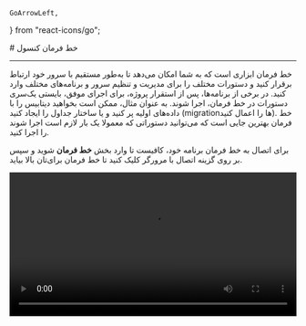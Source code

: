     GoArrowLeft,
} from "react-icons/go";


<Layout>
<Head>
<title>مستندات اتصال به خط فرمان (shell) پلتفرم  - لیارا</title>

<meta property="og:title" content="مستندات خدمات رایانش ابری لیارا" />
<meta property="og:description" content="مستندات مربوط به نحوه اتصال به خط فرمان یا Console Shell در لیارا"  />
<meta property="og:image" content="https://media.liara.ir/logos/liara-poster.jpg" />
</Head>
# خط فرمان کنسول

<hr className="mb-2" />
خط فرمان ابزاری است که به شما امکان می‌دهد تا به‌طور مستقیم با سرور خود ارتباط برقرار کنید و دستورات مختلف را برای مدیریت و تنظیم سرور و برنامه‌های مختلف وارد کنید. 
در برخی از برنامه‌ها، پس از استقرار پروژه، برای اجرای موفق، بایستی یک‌سری دستورات در خط فرمان، اجرا شوند. به عنوان مثال، ممکن است بخواهید دیتابیس را با داده‌های اولیه پر کنید و یا ساختار جداول را ایجاد کنید (migrationها را اعمال کنید). خط فرمان بهترین جایی است که می‌توانید دستوراتی که معمولا یک بار لازم است اجرا شوند را اجرا کنید.

<Section id="access-to-shell" title="دسترسی به خط فرمان در برنامه" />
<Tabs 
    tabs={["Liara Console", "Liara CLI"]} 
    content={[
        <>
    <p>
        برای اتصال به خط فرمان برنامه خود، کافیست تا وارد بخش <b>خط فرمان</b> شوید و سپس بر روی گزینه اتصال با مرورگر کلیک کنید تا خط فرمان برای‌تان بالا بیاید.
    </p>
    <div className="h-4" />
                <video
                src="https://media.liara.ir/docs/connect-to-shell-via-console.mp4"
                controls="controls"
                className="block w-full"
                width="100%" />
                <div className="h-4" />
    <Alert variant="info">
    <p>
        اگر که از <a href="/paas/docker/getting-started" className="text-[#2196f3] ">پلتفرم داکر لیارا</a> استفاده می‌کنید و <Important>bash</Important> در <Important>image</Important> شما نصب نیست؛ می‌توانید از <Important>shell</Important> پیش‌فرض <Important>image</Important> استفاده کنید.
    </p>
    </Alert>
    <div className="h-2" />
    <p>
        این ترمینال،<Important>bin/bash/</Important>را اجرا می‌کند. بنابراین می‌توانید هر دستوری که در <Important>bash</Important> قابل اجرا است را وارد نمایید.
    </p>
    </>,
    <>
    <p>
    برای اجرای دستور‌های مورد نیاز در فرایند <a href="/paas/cicd/about" className="text-[#2196f3] ">CI/CD</a> و یا دسترسی مستقیم به خط فرمان برنامه در سیستم‌عامل خود، می‌توانید از دستور زیر استفاده کنید:
    </p>
    <div className='h-2' />
    <div dir="ltr">
    <Highlight className="bash">
        {`liara shell`}
    </Highlight>
    </div>
    <div className='h-2' />
    پس از اجرای دستور فوق و انتخاب برنامه‌ی مورد نظر به‌صورت مستقیم به خط فرمان برنامه با استفاده از <Important>bin/bash/</Important> متصل خواهید شد اما درصورتی که تصمیم داشته باشید دستور به‌خصوصی را اجرا کنید یا در برنامه‌های <a href="/paas/docker/getting-started" className="text-[#2196f3] ">Docker</a> به <Important>bin/sh/</Important> متصل شوید کافیست command فوق را به شکل زیر تغییر دهید:
    <div className='h-2' />
    <div dir="ltr">
    <Highlight className="bash">
        {`liara shell --command=/bin/sh`}
    </Highlight>
    </div>
    <div className='h-2' />

    </>,

]} 
/>

<Section id="disconnect-shell-trouble" title="مشکل قطع مداوم اتصال به خط فرمان" />
برای این‌که بتوانید به‌خط فرمان وصل شوید، برنامه‌ی شما باید روشن و در حال اجرا باشد. برای اطمینان از اجرای موفق برنامه، کافیست تا <a href="../observations/about" className="text-[#2196f3] ">گزارشات</a> و <a href="../events" className="text-[#2196f3] ">رویدادها</a> مربوط به برنامه را بررسی کنید. چنانچه برنامه‌ی شما مداوم در حال crash کردن و ری‌استارت‌شدن باشد، امکان اتصال به‌خط فرمان را نخواهید داشت و ارتباط شما قطع خواهد شد.

<Section id="install-packages-using-shell" title="نصب پکیج‌های دلخواه بر روی سرور با استفاده از apt-get" />
در نظر داشته باشید که نمی‌توانید با استفاده از خط فرمان و دستور <Important>apt-get</Important> پکیج مدنظرتان را بر روی سرور نصب کنید. اما می‌توانید با استفاده از Hookها (در صورت پشتیبانی پلتفرم) و یا <a href="/paas/docker/getting-started" className="text-[#2196f3] ">پلتفرم Docker</a>، هرگونه شخصی‌سازی که نیاز دارید را، انجام دهید و پکیج‌های مدنظرتان را، نصب کنید. 

</Layout>
